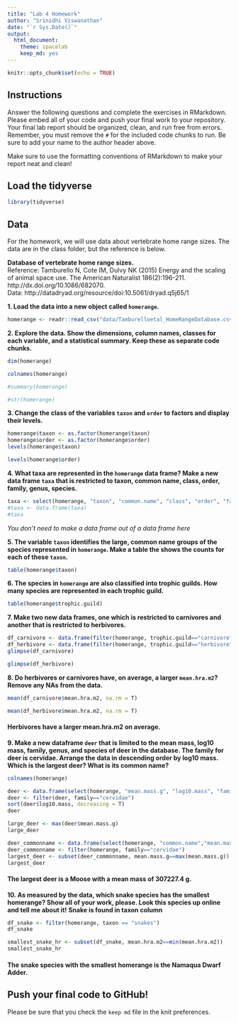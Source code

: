 ```yaml
---
title: "Lab 4 Homework"
author: "Srinidhi Viswanathan"
date: "`r Sys.Date()`"
output:
  html_document: 
    theme: spacelab
    keep_md: yes
---
```


```r
knitr::opts_chunk$set(echo = TRUE)
```

## Instructions
Answer the following questions and complete the exercises in RMarkdown. Please embed all of your code and push your final work to your repository. Your final lab report should be organized, clean, and run free from errors. Remember, you must remove the `#` for the included code chunks to run. Be sure to add your name to the author header above.  

Make sure to use the formatting conventions of RMarkdown to make your report neat and clean!  

## Load the tidyverse
```r
library(tidyverse)
```

## Data
For the homework, we will use data about vertebrate home range sizes. The data are in the class folder, but the reference is below.  

**Database of vertebrate home range sizes.**  
Reference: Tamburello N, Cote IM, Dulvy NK (2015) Energy and the scaling of animal space use. The American Naturalist 186(2):196-211. http://dx.doi.org/10.1086/682070.  
Data: http://datadryad.org/resource/doi:10.5061/dryad.q5j65/1  

**1. Load the data into a new object called `homerange`.**
```r
homerange <- readr::read_csv("data/Tamburelloetal_HomeRangeDatabase.csv")
```

**2. Explore the data. Show the dimensions, column names, classes for each variable, and a statistical summary. Keep these as separate code chunks.**  
```r
dim(homerange)
```

```r
colnames(homerange)
```

```r
#summary(homerange)
```

```r
#str(homerange)
```

**3. Change the class of the variables `taxon` and `order` to factors and display their levels.**  
```r
homerange$taxon <- as.factor(homerange$taxon)
homerange$order <- as.factor(homerange$order)
levels(homerange$taxon)
```

```r
levels(homerange$order)
```

**4. What taxa are represented in the `homerange` data frame? Make a new data frame `taxa` that is restricted to taxon, common name, class, order, family, genus, species.**  
```r
taxa <- select(homerange, "taxon", "common.name", "class", "order", "family", "genus", "species")
#taxa <- data.frame(taxa)
#taxa
```

_You don't need to make a data frame out of a data frame here_

**5. The variable `taxon` identifies the large, common name groups of the species represented in `homerange`. Make a table the shows the counts for each of these `taxon`.**  
```r
table(homerange$taxon)
```


**6. The species in `homerange` are also classified into trophic guilds. How many species are represented in each trophic guild.**  
```r
table(homerange$trophic.guild)
```


**7. Make two new data frames, one which is restricted to carnivores and another that is restricted to herbivores.** 
```r
df_carnivore <- data.frame(filter(homerange, trophic.guild=="carnivore"))
df_herbivore <- data.frame(filter(homerange, trophic.guild=="herbivore"))
glimpse(df_carnivore)
```

```r
glimpse(df_herbivore)
```


**8. Do herbivores or carnivores have, on average, a larger `mean.hra.m2`? Remove any NAs from the data.**  
```r
mean(df_carnivore$mean.hra.m2, na.rm = T)
```

```r
mean(df_herbivore$mean.hra.m2, na.rm = T)
```
#### Herbivores have a larger mean.hra.m2 on average.

**9. Make a new dataframe `deer` that is limited to the mean mass, log10 mass, family, genus, and species of deer in the database. The family for deer is cervidae. Arrange the data in descending order by log10 mass. Which is the largest deer? What is its common name?** 
```r
colnames(homerange)
```

```r
deer <- data.frame(select(homerange, "mean.mass.g", "log10.mass", "family", "genus", "species"))
deer <- filter(deer, family=="cervidae")
sort(deer$log10.mass, decreasing = T)
deer
```

```r
large_deer <- max(deer$mean.mass.g)
large_deer
```

```r
deer_commonname <- data.frame(select(homerange, "common.name","mean.mass.g", "log10.mass", "family", "genus", "species"))
deer_commonname <- filter(homerange, family=="cervidae")
largest_deer <- subset(deer_commonname, mean.mass.g==max(mean.mass.g))
largest_deer
```
#### The largest deer is a Moose with a mean mass of 307227.4 g.

**10. As measured by the data, which snake species has the smallest homerange? Show all of your work, please. Look this species up online and tell me about it!** **Snake is found in taxon column**    
```r
df_snake <- filter(homerange, taxon == "snakes")
df_snake
```

```r
smallest_snake_hr <- subset(df_snake, mean.hra.m2==min(mean.hra.m2))
smallest_snake_hr
```
#### The snake species with the smallest homerange is the Namaqua Dwarf Adder.

## Push your final code to GitHub!
Please be sure that you check the `keep md` file in the knit preferences.   